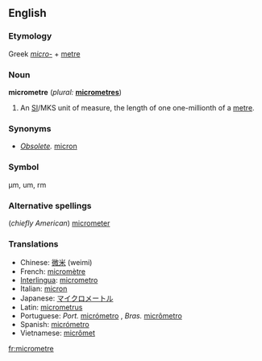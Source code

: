 ==English==

===Etymology===
Greek ''[[micro-]]'' + [[metre]]

===Noun===
'''micrometre'''  (''plural:'' '''[[micrometres]]''')

# An [[SI#Abbreviation|SI]]/MKS unit of measure, the length of one one-millionth of a [[metre]].

===Synonyms===
*''[[Obsolete]].'' [[micron]]

===Symbol===
µm, um, rm

===Alternative spellings===
(''chiefly American'') [[micrometer]]

===Translations===
{{rfc-level|Translations at L3+ (AutoFormat would have corrected level of Synonyms)}}
*Chinese: [[微米]] (weimi)
*French: [[micromètre]]
*[[Interlingua]]: [[micrometro]]
*Italian: [[micron]] {{m}}
*Japanese: [[マイクロメートル]]
*Latin: [[micrometrus]]
*Portuguese: ''Port.'' [[micrómetro]] {{m}}, ''Bras.'' [[micrômetro]] {{m}}
*Spanish: [[micrómetro]] {{m}}
*Vietnamese: [[micrômet]]

[[fr:micrometre]]